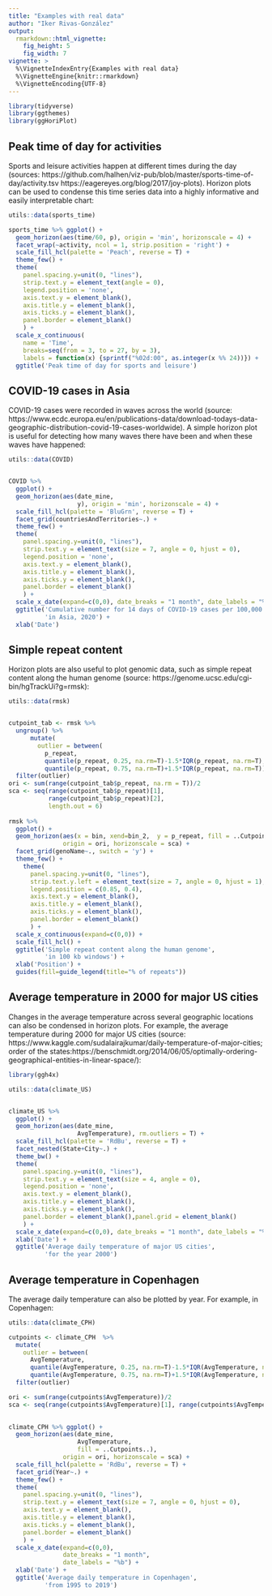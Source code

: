 ```yaml
---
title: "Examples with real data"
author: "Iker Rivas-González"
output: 
  rmarkdown::html_vignette:
    fig_height: 5
    fig_width: 7
vignette: >
  %\VignetteIndexEntry{Examples with real data}
  %\VignetteEngine{knitr::rmarkdown}
  %\VignetteEncoding{UTF-8}
---
```


```r

library(tidyverse)
library(ggthemes)
library(ggHoriPlot)

```


## Peak time of day for activities

Sports and leisure activities happen at different times during the day (sources: https://github.com/halhen/viz-pub/blob/master/sports-time-of-day/activity.tsv
https://eagereyes.org/blog/2017/joy-plots). Horizon plots can be used to condense this time series data into a highly informative and easily interpretable chart:

```r

utils::data(sports_time)

sports_time %>% ggplot() +
  geom_horizon(aes(time/60, p), origin = 'min', horizonscale = 4) +
  facet_wrap(~activity, ncol = 1, strip.position = 'right') +
  scale_fill_hcl(palette = 'Peach', reverse = T) +
  theme_few() +
  theme(
    panel.spacing.y=unit(0, "lines"),
    strip.text.y = element_text(angle = 0),
    legend.position = 'none',
    axis.text.y = element_blank(),
    axis.title.y = element_blank(),
    axis.ticks.y = element_blank(),
    panel.border = element_blank()
    ) +
  scale_x_continuous(
    name = 'Time',
    breaks=seq(from = 3, to = 27, by = 3),
    labels = function(x) {sprintf("%02d:00", as.integer(x %% 24))}) +
  ggtitle('Peak time of day for sports and leisure')

```

## COVID-19 cases in Asia

COVID-19 cases were recorded in waves across the world (source: https://www.ecdc.europa.eu/en/publications-data/download-todays-data-geographic-distribution-covid-19-cases-worldwide). A simple horizon plot is useful for detecting how many waves there have been and when these waves have happened:


```r

utils::data(COVID)


COVID %>%  
  ggplot() +
  geom_horizon(aes(date_mine, 
                   y), origin = 'min', horizonscale = 4) +
  scale_fill_hcl(palette = 'BluGrn', reverse = T) +
  facet_grid(countriesAndTerritories~.) +
  theme_few() +
  theme(
    panel.spacing.y=unit(0, "lines"),
    strip.text.y = element_text(size = 7, angle = 0, hjust = 0),
    legend.position = 'none',
    axis.text.y = element_blank(),
    axis.title.y = element_blank(),
    axis.ticks.y = element_blank(),
    panel.border = element_blank()
    ) +
  scale_x_date(expand=c(0,0), date_breaks = "1 month", date_labels = "%b") +
  ggtitle('Cumulative number for 14 days of COVID-19 cases per 100,000', 
          'in Asia, 2020') +
  xlab('Date')

```

## Simple repeat content

Horizon plots are also useful to plot genomic data, such as simple repeat content along the human genome (source: https://genome.ucsc.edu/cgi-bin/hgTrackUi?g=rmsk):


```r

utils::data(rmsk)


cutpoint_tab <- rmsk %>% 
  ungroup() %>% 
      mutate(
        outlier = between(
          p_repeat, 
          quantile(p_repeat, 0.25, na.rm=T)-1.5*IQR(p_repeat, na.rm=T),
          quantile(p_repeat, 0.75, na.rm=T)+1.5*IQR(p_repeat, na.rm=T))) %>% 
  filter(outlier)
ori <- sum(range(cutpoint_tab$p_repeat, na.rm = T))/2
sca <- seq(range(cutpoint_tab$p_repeat)[1], 
           range(cutpoint_tab$p_repeat)[2],
           length.out = 6)
  
rmsk %>%  
  ggplot() +
  geom_horizon(aes(x = bin, xend=bin_2,  y = p_repeat, fill = ..Cutpoints..), 
               origin = ori, horizonscale = sca) +
  facet_grid(genoName~., switch = 'y') +
  theme_few() +
    theme(
      panel.spacing.y=unit(0, "lines"),
      strip.text.y.left = element_text(size = 7, angle = 0, hjust = 1),
      legend.position = c(0.85, 0.4),
      axis.text.y = element_blank(),
      axis.title.y = element_blank(),
      axis.ticks.y = element_blank(),
      panel.border = element_blank()
      ) +
  scale_x_continuous(expand=c(0,0)) +
  scale_fill_hcl() +
  ggtitle('Simple repeat content along the human genome', 
          'in 100 kb windows') +
  xlab('Position') +
  guides(fill=guide_legend(title="% of repeats"))

```



## Average temperature in 2000 for major US cities

Changes in the average temperature across several geographic locations can also be condensed in horizon plots. For example, the average temperature during 2000 for major US cities (source: https://www.kaggle.com/sudalairajkumar/daily-temperature-of-major-cities; order of the states:https://benschmidt.org/2014/06/05/optimally-ordering-geographical-entities-in-linear-space/):

```r

library(ggh4x)

utils::data(climate_US)


climate_US %>% 
  ggplot() +
  geom_horizon(aes(date_mine, 
                   AvgTemperature), rm.outliers = T) +
  scale_fill_hcl(palette = 'RdBu', reverse = T) +
  facet_nested(State+City~.) +
  theme_bw() +
  theme(
    panel.spacing.y=unit(0, "lines"),
    strip.text.y = element_text(size = 4, angle = 0),
    legend.position = 'none',
    axis.text.y = element_blank(),
    axis.title.y = element_blank(),
    axis.ticks.y = element_blank(),
    panel.border = element_blank(),panel.grid = element_blank()
    ) +
  scale_x_date(expand=c(0,0), date_breaks = "1 month", date_labels = "%b") +
  xlab('Date') +
  ggtitle('Average daily temperature of major US cities', 
          'for the year 2000')


```

## Average temperature in Copenhagen

The average daily temperature can also be plotted by year. For example, in Copenhagen:

```r

utils::data(climate_CPH)

cutpoints <- climate_CPH  %>% 
  mutate(
    outlier = between(
      AvgTemperature, 
      quantile(AvgTemperature, 0.25, na.rm=T)-1.5*IQR(AvgTemperature, na.rm=T),
      quantile(AvgTemperature, 0.75, na.rm=T)+1.5*IQR(AvgTemperature, na.rm=T))) %>% 
  filter(outlier)

ori <- sum(range(cutpoints$AvgTemperature))/2
sca <- seq(range(cutpoints$AvgTemperature)[1], range(cutpoints$AvgTemperature)[2], length.out = 7)[-4]
  

climate_CPH %>% ggplot() +
  geom_horizon(aes(date_mine, 
                   AvgTemperature,
                   fill = ..Cutpoints..), 
               origin = ori, horizonscale = sca) +
  scale_fill_hcl(palette = 'RdBu', reverse = T) +
  facet_grid(Year~.) +
  theme_few() +
  theme(
    panel.spacing.y=unit(0, "lines"),
    strip.text.y = element_text(size = 7, angle = 0, hjust = 0),
    axis.text.y = element_blank(),
    axis.title.y = element_blank(),
    axis.ticks.y = element_blank(),
    panel.border = element_blank()
    ) +
  scale_x_date(expand=c(0,0), 
               date_breaks = "1 month", 
               date_labels = "%b") +
  xlab('Date') +
  ggtitle('Average daily temperature in Copenhagen', 
          'from 1995 to 2019')

```





